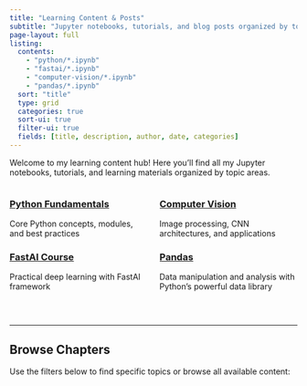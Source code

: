 ```yaml
---
title: "Learning Content & Posts"
subtitle: "Jupyter notebooks, tutorials, and blog posts organized by topic"
page-layout: full
listing:
  contents: 
    - "python/*.ipynb"
    - "fastai/*.ipynb" 
    - "computer-vision/*.ipynb"
    - "pandas/*.ipynb"
  sort: "title"
  type: grid
  categories: true
  sort-ui: true
  filter-ui: true
  fields: [title, description, author, date, categories]
---
```


Welcome to my learning content hub! Here you'll find all my Jupyter notebooks, tutorials, and learning materials organized by topic areas.

:::: {.columns}
::: {.column width="50%"}
### [**Python Fundamentals**](python/index.qmd)
Core Python concepts, modules, and best practices

### [**FastAI Course**](fastai/index.qmd)
Practical deep learning with FastAI framework
:::

::: {.column width="50%"}
### [**Computer Vision**](computer-vision/index.qmd)
Image processing, CNN architectures, and applications

### [**Pandas**](pandas/index.qmd)
Data manipulation and analysis with Python's powerful data library
:::
::::

<br>

---

## Browse Chapters

Use the filters below to find specific topics or browse all available content: